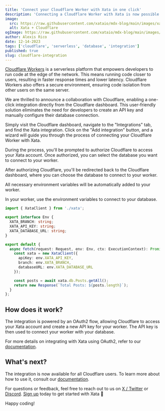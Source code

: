 ```yaml
---
title: 'Connect your Cloudflare Worker with Xata in one click'
description: 'Connecting a Cloudflare Worker with Xata is now possible from the Cloudflare dashboard.'
image:
  src: https://raw.githubusercontent.com/xataio/mdx-blog/main/images/xata-cloudflare.png
  alt: Xata + Cloudflare
ogImage: https://raw.githubusercontent.com/xataio/mdx-blog/main/images/xata-cloudflare.png
author: Alexis Rico
date: 12-14-2023
tags: ['cloudflare', 'serverless', 'database', 'integration']
published: true
slug: cloudflare-integration
---
```


[Cloudflare Workers](https://developers.cloudflare.com/workers/) is a serverless platform that empowers developers to run code at the edge of the network. This means running code closer to users, resulting in faster response times and lower latency. Cloudflare Workers also offers a secure environment, ensuring code isolation from other users on the same server.

We are thrilled to announce a collaboration with Cloudflare, enabling a one-click integration directly from the Cloudflare dashboard. This user-friendly solution eliminates the need for developers to create an API key and manually configure their database connection.

<ArticleImage
  src="https://raw.githubusercontent.com/xataio/mdx-blog/main/images/cloudflare-integration-dashboard.png"
  width="874"
  height="509"
  alt="Cloudflare Integration Image"
  caption="Cloudflare dashboard with the Xata integration"
  position="center"
/>

Simply visit the Cloudflare dashboard, navigate to the "Integrations" tab, and find the Xata integration. Click on the "Add integration" button, and a wizard will guide you through the process of connecting your Cloudflare Worker with Xata.

<ArticleImage
  src="https://raw.githubusercontent.com/xataio/mdx-blog/main/images/cloudflare-integration-setup.png"
  width="684"
  height="837"
  alt="Cloudflare Integration Image"
  caption="Wizard to connect your Cloudflare Worker with Xata"
  position="center"
/>

During the process, you'll be prompted to authorize Cloudflare to access your Xata account. Once authorized, you can select the database you want to connect to your worker.

<ArticleImage
  src="https://raw.githubusercontent.com/xataio/mdx-blog/main/images/cloudflare-integration-authorization.png"
  width="580"
  height="613"
  alt="Cloudflare Integration Image"
  caption="Page to authorize Cloudflare to access your Xata account"
  position="center"
/>

After authorizing Cloudflare, you'll be redirected back to the Cloudflare dashboard, where you can choose the database to connect to your worker.

<ArticleImage
  src="https://raw.githubusercontent.com/xataio/mdx-blog/main/images/cloudflare-integration-selection.png"
  width="810"
  height="843"
  alt="Cloudflare Integration Image"
  caption="Page to select the database you want to connect to your worker"
  position="center"
/>

All necessary environment variables will be automatically added to your worker.

<ArticleImage
  src="https://raw.githubusercontent.com/xataio/mdx-blog/main/images/cloudflare-integration-secrets.png"
  width="802"
  height="371"
  alt="Cloudflare Integration Image"
  caption="List of environment variables added to your worker"
  position="center"
/>

In your worker, use the environment variables to connect to your database.

```ts
import { XataClient } from './xata';

export interface Env {
  XATA_BRANCH: string;
  XATA_API_KEY: string;
  XATA_DATABASE_URL: string;
}

export default {
  async fetch(request: Request, env: Env, ctx: ExecutionContext): Promise<Response> {
    const xata = new XataClient({
      apiKey: env.XATA_API_KEY,
      branch: env.XATA_BRANCH,
      databaseURL: env.XATA_DATABASE_URL
    });

    const posts = await xata.db.Posts.getAll();
    return new Response(`Total Posts: ${posts.length}`);
  }
};
```

## How does it work?

The integration is powered by an OAuth2 flow, allowing Cloudflare to access your Xata account and create a new API key for your worker. The API key is then used to connect your worker with your database.

For more details on integrating with Xata using OAuth2, refer to our [documentation](/docs/integrations/oauth).

## What's next?

The integration is now available for all Cloudflare users. To learn more about how to use it, consult our [documentation](/docs/integrations/cloudflare).

For questions or feedback, feel free to reach out to us on [X / Twitter](https://twitter.com/xata) or [Discord](https://xata.io/discord). [Sign up](https://app.xata.io/signin?mode=signup) today to get started with Xata 🚀

Happy coding!
